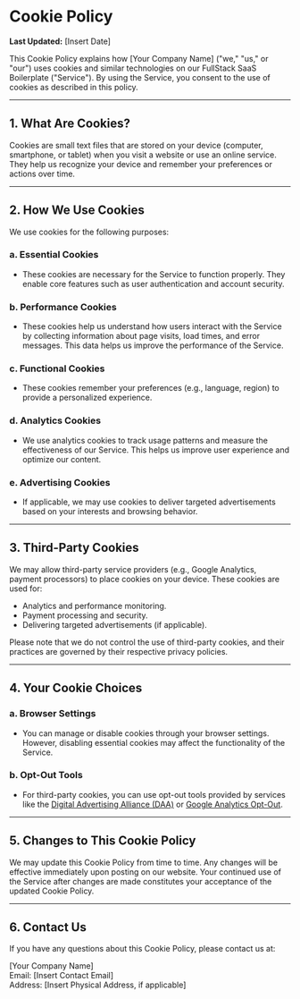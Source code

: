 # Cookie Policy

**Last Updated:** [Insert Date]

This Cookie Policy explains how [Your Company Name] ("we," "us," or "our") uses cookies and similar technologies on our FullStack SaaS Boilerplate ("Service"). By using the Service, you consent to the use of cookies as described in this policy.

---

## 1. What Are Cookies?

Cookies are small text files that are stored on your device (computer, smartphone, or tablet) when you visit a website or use an online service. They help us recognize your device and remember your preferences or actions over time.

---

## 2. How We Use Cookies

We use cookies for the following purposes:

### a. **Essential Cookies**
   - These cookies are necessary for the Service to function properly. They enable core features such as user authentication and account security.

### b. **Performance Cookies**
   - These cookies help us understand how users interact with the Service by collecting information about page visits, load times, and error messages. This data helps us improve the performance of the Service.

### c. **Functional Cookies**
   - These cookies remember your preferences (e.g., language, region) to provide a personalized experience.

### d. **Analytics Cookies**
   - We use analytics cookies to track usage patterns and measure the effectiveness of our Service. This helps us improve user experience and optimize our content.

### e. **Advertising Cookies**
   - If applicable, we may use cookies to deliver targeted advertisements based on your interests and browsing behavior.

---

## 3. Third-Party Cookies

We may allow third-party service providers (e.g., Google Analytics, payment processors) to place cookies on your device. These cookies are used for:
   - Analytics and performance monitoring.
   - Payment processing and security.
   - Delivering targeted advertisements (if applicable).

Please note that we do not control the use of third-party cookies, and their practices are governed by their respective privacy policies.

---

## 4. Your Cookie Choices

### a. **Browser Settings**
   - You can manage or disable cookies through your browser settings. However, disabling essential cookies may affect the functionality of the Service.

### b. **Opt-Out Tools**
   - For third-party cookies, you can use opt-out tools provided by services like the [Digital Advertising Alliance (DAA)](https://optout.aboutads.info/) or [Google Analytics Opt-Out](https://tools.google.com/dlpage/gaoptout).

---

## 5. Changes to This Cookie Policy

We may update this Cookie Policy from time to time. Any changes will be effective immediately upon posting on our website. Your continued use of the Service after changes are made constitutes your acceptance of the updated Cookie Policy.

---

## 6. Contact Us

If you have any questions about this Cookie Policy, please contact us at:

[Your Company Name]  
Email: [Insert Contact Email]  
Address: [Insert Physical Address, if applicable]
